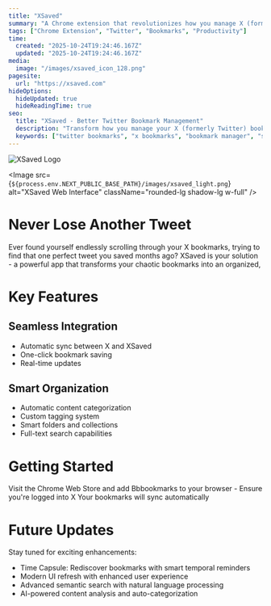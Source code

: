 ```yaml
---
title: "XSaved"
summary: "A Chrome extension that revolutionizes how you manage X (formerly Twitter) bookmarks"
tags: ["Chrome Extension", "Twitter", "Bookmarks", "Productivity"]
time:
  created: "2025-10-24T19:24:46.167Z"
  updated: "2025-10-24T19:24:46.167Z"
media:
  image: "/images/xsaved_icon_128.png"
pagesite:
  url: "https://xsaved.com"
hideOptions:
  hideUpdated: true
  hideReadingTime: true
seo:
  title: "XSaved - Better Twitter Bookmark Management"
  description: "Transform how you manage your X (formerly Twitter) bookmarks with this powerful Chrome extension"
  keywords: ["twitter bookmarks", "x bookmarks", "bookmark manager", "social media organizer"]
---
```


<div className="flex items-center gap-4 mt-8 mb-8">
  <img 
    src={`${process.env.NEXT_PUBLIC_BASE_PATH}/images/xsaved_icon_128.png`}
    alt="XSaved Logo"
    width={64}
    height={64}
    className="rounded-xl"
  />
</div>

  <Image
    src={`${process.env.NEXT_PUBLIC_BASE_PATH}/images/xsaved_light.png`}
    alt="XSaved Web Interface"
    className="rounded-lg shadow-lg w-full"
  />

# Never Lose Another Tweet

Ever found yourself endlessly scrolling through your X bookmarks, trying to find that one perfect tweet you saved months ago? XSaved is your solution - a powerful app that transforms your chaotic bookmarks into an organized,

# Key Features

## Seamless Integration
- Automatic sync between X and XSaved
- One-click bookmark saving
- Real-time updates

## Smart Organization
- Automatic content categorization
- Custom tagging system
- Smart folders and collections
- Full-text search capabilities


# Getting Started

<Steps className="mt-4">
  <Step number={1} title="Install Chrome Extension">
    Visit the Chrome Web Store and add Bbbookmarks to your browser
  </Step>
  <Step number={2} title="Connect Your Accounts">
   - Ensure you're logged into X
  </Step>
  <Step number={3} title="Start Organizing">
    Your bookmarks will sync automatically
  </Step>
</Steps>





# Future Updates

Stay tuned for exciting enhancements:
- Time Capsule: Rediscover bookmarks with smart temporal reminders
- Modern UI refresh with enhanced user experience
- Advanced semantic search with natural language processing
- AI-powered content analysis and auto-categorization
